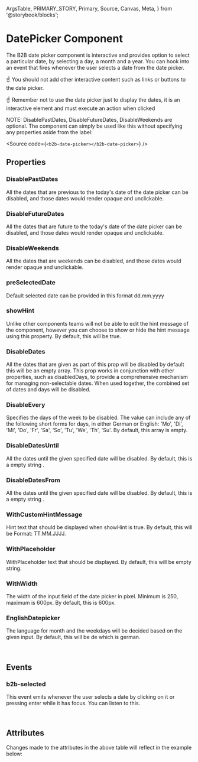   ArgsTable,
  PRIMARY_STORY,
  Primary,
  Source,
  Canvas,
  Meta,
} from '@storybook/blocks';

<Meta of={DatePickerStories} />

# DatePicker Component

<Canvas of={DatePickerStories.Default} />

The B2B date picker component is interactive and provides option to select a particular date, by selecting a day, a month and a year.
You can hook into an event that fires whenever the user selects a date from the date picker.

☝️ You should not add other interactive content such as links or buttons to the date picker.

☝️ Remember not to use the date picker just to display the dates, it is an interactive element and must execute an action when
clicked

NOTE: DisablePastDates, DisableFutureDates, DisableWeekends are optional. The component can simply be used like this without specifying any properties aside from the label:

<Source code={`<b2b-date-picker></b2b-date-picker>`} />

## Properties

### DisablePastDates

All the dates that are previous to the today's date of the date picker can be disabled, and those dates would render opaque and unclickable.

<Canvas of={DatePickerStories.DisablePastDates} />

### DisableFutureDates

All the dates that are future to the today's date of the date picker can be disabled, and those dates would render opaque and unclickable.

<Canvas of={DatePickerStories.DisableFutureDates} />

### DisableWeekends

All the dates that are weekends can be disabled, and those dates would render opaque and unclickable.

<Canvas of={DatePickerStories.DisableWeekends} />

### preSelectedDate

Default selected date can be provided in this format dd.mm.yyyy

<Canvas of={DatePickerStories.preSelectedDate} />

### showHint

Unlike other components teams will not be able to edit the hint message of the component, however you can choose to show or hide the hint message using this property. By default, this will be true.

<Canvas of={DatePickerStories.WithoutHintMessage} />

### DisableDates

All the dates that are given as part of this prop will be disabled by default this will be an empty array. This prop works in conjunction with other properties, such as disabledDays, to provide a comprehensive mechanism for managing non-selectable dates. When used together, the combined set of dates and days will be disabled.

<Canvas of={DatePickerStories.DisableDates} />

### DisableEvery

Specifies the days of the week to be disabled. The value can include any of the following short forms for days, in either German or English:
'Mo', 'Di', 'Mi', 'Do', 'Fr', 'Sa', 'So', 'Tu', 'We', 'Th', 'Su'.
By default, this array is empty.

<Canvas of={DatePickerStories.DisableEvery} />

### DisableDatesUntil

All the dates until the given specified date will be disabled. By default, this is a empty string .

<Canvas of={DatePickerStories.DisableDatesUntil} />

### DisableDatesFrom

All the dates until the given specified date will be disabled. By default, this is a empty string .

<Canvas of={DatePickerStories.DisableDatesFrom} />

### WithCustomHintMessage

Hint text that should be displayed when showHint is true. By default, this will be Format: TT.MM.JJJJ.

<Canvas of={DatePickerStories.WithCustomHintMessage} />

### WithPlaceholder

WithPlaceholder text that should be displayed. By default, this will be empty string.

<Canvas of={DatePickerStories.WithPlaceholder} />

### WithWidth

The width of the input field of the date picker in pixel. Minimum is 250, maximum is 600px. By default, this is 600px.

<Canvas of={DatePickerStories.WithWidth} />

### EnglishDatepicker

The language for month and the weekdays will be decided based on the given input. By default, this will be de which is german.

<Canvas of={DatePickerStories.EnglishDatepicker} />

<br />

## Events

### b2b-selected

This event emits whenever the user selects a date by clicking on it or pressing enter while it has focus. You can
listen to this.

<br />

## Attributes

<ArgsTable story={PRIMARY_STORY} />
Changes made to the attributes in the above table will reflect in the example below:
<Primary />
